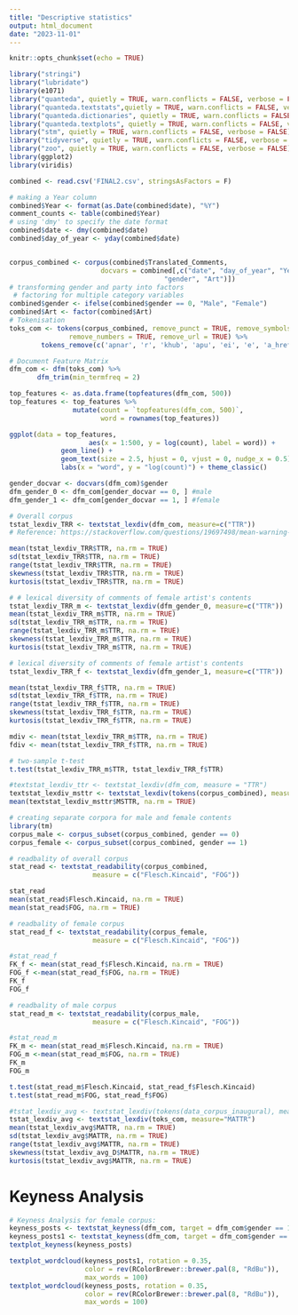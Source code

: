 ```yaml
---
title: "Descriptive statistics"
output: html_document
date: "2023-11-01"
---
```


```r
knitr::opts_chunk$set(echo = TRUE)
```

```r
library("stringi")
library("lubridate")
library(e1071)
library("quanteda", quietly = TRUE, warn.conflicts = FALSE, verbose = FALSE)
library("quanteda.textstats",quietly = TRUE, warn.conflicts = FALSE, verbose = FALSE)
library("quanteda.dictionaries", quietly = TRUE, warn.conflicts = FALSE, verbose = FALSE)
library("quanteda.textplots", quietly = TRUE, warn.conflicts = FALSE, verbose = FALSE)
library("stm", quietly = TRUE, warn.conflicts = FALSE, verbose = FALSE)
library("tidyverse", quietly = TRUE, warn.conflicts = FALSE, verbose = FALSE)
library("zoo", quietly = TRUE, warn.conflicts = FALSE, verbose = FALSE)
library(ggplot2)
library(viridis)
```


```r
combined <- read.csv('FINAL2.csv', stringsAsFactors = F)

# making a Year column
combined$Year <- format(as.Date(combined$date), "%Y")
comment_counts <- table(combined$Year)
# using 'dmy' to specify the date format
combined$date <- dmy(combined$date)  
combined$day_of_year <- yday(combined$date)


corpus_combined <- corpus(combined$Translated_Comments,
                       docvars = combined[,c("date", "day_of_year", "Year",
                                       "gender", "Art")])
# transforming gender and party into factors
 # factoring for multiple category variables
combined$gender <- ifelse(combined$gender == 0, "Male", "Female")
combined$Art <- factor(combined$Art)
# Tokenisation 
toks_com <- tokens(corpus_combined, remove_punct = TRUE, remove_symbols = TRUE, 
               remove_numbers = TRUE, remove_url = TRUE) %>%
        tokens_remove(c('apnar', 'r', 'khub', 'apu', 'ei', 'e', 'a_href', 'ahm', 'na', 'ki', 'er', 'i', 'na', 's', 'href', 'amr', 'muza', 'xefer', 'm', 'a', 'deepanita', 'ai', 'm', 'chai', 'ridy', 'amr', 'bihu', 'ridi', 'farjana', 'danc', 'latif', 'curri', 've', 'hoy', 'ur', 'ar', 'pls', 'plz', 'onk', 'liza', 'bt', '#name', 'nusrat', 'umm', 'safa', 'manna', 'appl', 'valo','amar', 'onek' )) %>% tokens_replace(pattern = "[\U0001F600-\U0001F6FF]", replacement = "", valuetype = "regex")

# Document Feature Matrix
dfm_com <- dfm(toks_com) %>% 
       dfm_trim(min_termfreq = 2) 
```



```r
top_features <- as.data.frame(topfeatures(dfm_com, 500)) 
top_features <- top_features %>% 
                mutate(count = `topfeatures(dfm_com, 500)`,
                       word = rownames(top_features))
```

```r
ggplot(data = top_features, 
                    aes(x = 1:500, y = log(count), label = word)) +
             geom_line() + 
             geom_text(size = 2.5, hjust = 0, vjust = 0, nudge_x = 0.5) +
             labs(x = "word", y = "log(count)") + theme_classic()
```

```r
gender_docvar <- docvars(dfm_com)$gender
dfm_gender_0 <- dfm_com[gender_docvar == 0, ] #male
dfm_gender_1 <- dfm_com[gender_docvar == 1, ] #female
```


```r
# Overall corpus
tstat_lexdiv_TRR <- textstat_lexdiv(dfm_com, measure=c("TTR"))
# Reference: https://stackoverflow.com/questions/19697498/mean-warning-argument-is-not-numeric-or-logical-returning-na

mean(tstat_lexdiv_TRR$TTR, na.rm = TRUE)
sd(tstat_lexdiv_TRR$TTR, na.rm = TRUE)
range(tstat_lexdiv_TRR$TTR, na.rm = TRUE)
skewness(tstat_lexdiv_TRR$TTR, na.rm = TRUE)
kurtosis(tstat_lexdiv_TRR$TTR, na.rm = TRUE)
```

```r
# # lexical diversity of comments of female artist's contents
tstat_lexdiv_TRR_m <- textstat_lexdiv(dfm_gender_0, measure=c("TTR"))
mean(tstat_lexdiv_TRR_m$TTR, na.rm = TRUE)
sd(tstat_lexdiv_TRR_m$TTR, na.rm = TRUE)
range(tstat_lexdiv_TRR_m$TTR, na.rm = TRUE)
skewness(tstat_lexdiv_TRR_m$TTR, na.rm = TRUE)
kurtosis(tstat_lexdiv_TRR_m$TTR, na.rm = TRUE)
```

```r
# lexical diversity of comments of female artist's contents
tstat_lexdiv_TRR_f <- textstat_lexdiv(dfm_gender_1, measure=c("TTR"))

mean(tstat_lexdiv_TRR_f$TTR, na.rm = TRUE)
sd(tstat_lexdiv_TRR_f$TTR, na.rm = TRUE)
range(tstat_lexdiv_TRR_f$TTR, na.rm = TRUE)
skewness(tstat_lexdiv_TRR_f$TTR, na.rm = TRUE)
kurtosis(tstat_lexdiv_TRR_f$TTR, na.rm = TRUE)
```


```r
mdiv <- mean(tstat_lexdiv_TRR_m$TTR, na.rm = TRUE)
fdiv <- mean(tstat_lexdiv_TRR_f$TTR, na.rm = TRUE)
```


```r
# two-sample t-test
t.test(tstat_lexdiv_TRR_m$TTR, tstat_lexdiv_TRR_f$TTR)
```


```r
#textstat_lexdiv_ttr <- textstat_lexdiv(dfm_com, measure = "TTR")
textstat_lexdiv_msttr <- textstat_lexdiv(tokens(corpus_combined), measure = "MSTTR")
mean(textstat_lexdiv_msttr$MSTTR, na.rm = TRUE)
```

```r
# creating separate corpora for male and female contents
library(tm)  
corpus_male <- corpus_subset(corpus_combined, gender == 0)
corpus_female <- corpus_subset(corpus_combined, gender == 1)
```

```r
# readbality of overall corpus
stat_read <- textstat_readability(corpus_combined,
                     measure = c("Flesch.Kincaid", "FOG"))

stat_read
mean(stat_read$Flesch.Kincaid, na.rm = TRUE)
mean(stat_read$FOG, na.rm = TRUE)
```

```r
# readbality of female corpus
stat_read_f <- textstat_readability(corpus_female,
                     measure = c("Flesch.Kincaid", "FOG"))

#stat_read_f
FK_f <- mean(stat_read_f$Flesch.Kincaid, na.rm = TRUE)
FOG_f <-mean(stat_read_f$FOG, na.rm = TRUE)
FK_f
FOG_f
```



```r
# readbality of male corpus
stat_read_m <- textstat_readability(corpus_male,
                     measure = c("Flesch.Kincaid", "FOG"))

#stat_read_m
FK_m <- mean(stat_read_m$Flesch.Kincaid, na.rm = TRUE)
FOG_m <-mean(stat_read_m$FOG, na.rm = TRUE)
FK_m
FOG_m
```


```r
t.test(stat_read_m$Flesch.Kincaid, stat_read_f$Flesch.Kincaid)
t.test(stat_read_m$FOG, stat_read_f$FOG)
```

```r
#tstat_lexdiv_avg <- textstat_lexdiv(tokens(data_corpus_inaugural), measure="MATTR")
tstat_lexdiv_avg <- textstat_lexdiv(toks_com, measure="MATTR")
mean(tstat_lexdiv_avg$MATTR, na.rm = TRUE)
sd(tstat_lexdiv_avg$MATTR, na.rm = TRUE)
range(tstat_lexdiv_avg$MATTR, na.rm = TRUE)
skewness(tstat_lexdiv_avg_D$MATTR, na.rm = TRUE)
kurtosis(tstat_lexdiv_avg$MATTR, na.rm = TRUE)
```

# Keyness Analysis

```r
# Keyness Analysis for female corpus:
keyness_posts <- textstat_keyness(dfm_com, target = dfm_com$gender == 1)
keyness_posts1 <- textstat_keyness(dfm_com, target = dfm_com$gender == 0)
textplot_keyness(keyness_posts)
```


```r
textplot_wordcloud(keyness_posts1, rotation = 0.35, 
                   color = rev(RColorBrewer::brewer.pal(8, "RdBu")),
                   max_words = 100)
textplot_wordcloud(keyness_posts, rotation = 0.35, 
                   color = rev(RColorBrewer::brewer.pal(8, "RdBu")),
                   max_words = 100)
```



